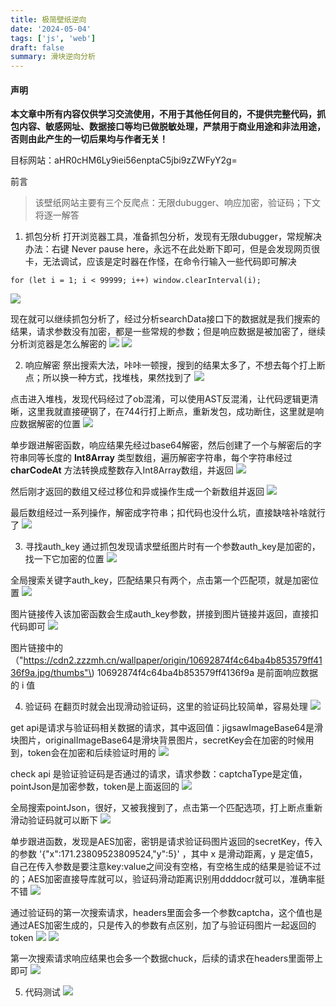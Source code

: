 ```yaml
---
title: 极简壁纸逆向
date: '2024-05-04'
tags: ['js', 'web']
draft: false
summary: 滑块逆向分析
---
```


#### 声明
**本文章中所有内容仅供学习交流使用，不用于其他任何目的，不提供完整代码，抓包内容、敏感网址、数据接口等均已做脱敏处理，严禁用于商业用途和非法用途，否则由此产生的一切后果均与作者无关！**

目标网站：aHR0cHM6Ly9iei56enptaC5jbi9zZWFyY2g=

前言
>该壁纸网站主要有三个反爬点：无限dubugger、响应加密，验证码；下文将逐一解答

1. 抓包分析
	打开浏览器工具，准备抓包分析，发现有无限dubugger，常规解决办法：右键 Never pause here，永远不在此处断下即可，但是会发现网页很卡，无法调试，应该是定时器在作怪，在命令行输入一些代码即可解决

```
for (let i = 1; i < 99999; i++) window.clearInterval(i);
```
![](https://ram-obsidian-1302659657.cos.ap-guangzhou.myqcloud.com/md_image/202212251640717.png)

现在就可以继续抓包分析了，经过分析searchData接口下的数据就是我们搜索的结果，请求参数没有加密，都是一些常规的参数；但是响应数据是被加密了，继续分析浏览器是怎么解密的
![](https://ram-obsidian-1302659657.cos.ap-guangzhou.myqcloud.com/md_image/202212251644475.png)
![](https://ram-obsidian-1302659657.cos.ap-guangzhou.myqcloud.com/md_image/202212251645868.png)

2. 响应解密
祭出搜索大法，咔咔一顿搜，搜到的结果太多了，不想去每个打上断点；所以换一种方式，找堆栈，果然找到了
![](https://ram-obsidian-1302659657.cos.ap-guangzhou.myqcloud.com/md_image/202212251657072.png)

点击进入堆栈，发现代码经过了ob混淆，可以使用AST反混淆，让代码逻辑更清晰，这里我就直接硬钢了，在744行打上断点，重新发包，成功断住，这里就是响应数据解密的位置
![](https://ram-obsidian-1302659657.cos.ap-guangzhou.myqcloud.com/md_image/202212251706214.png)

单步跟进解密函数，响应结果先经过base64解密，然后创建了一个与解密后的字符串同等长度的 **Int8Array** 类型数组，遍历解密字符串，每个字符串经过 **charCodeAt** 方法转换成整数存入Int8Array数组，并返回
![](https://ram-obsidian-1302659657.cos.ap-guangzhou.myqcloud.com/md_image/202212251815417.png)

然后刚才返回的数组又经过移位和异或操作生成一个新数组并返回
![](https://ram-obsidian-1302659657.cos.ap-guangzhou.myqcloud.com/md_image/202212251824040.png)

最后数组经过一系列操作，解密成字符串；扣代码也没什么坑，直接缺啥补啥就行了
![](https://ram-obsidian-1302659657.cos.ap-guangzhou.myqcloud.com/md_image/202212251913771.png)

3. 寻找auth_key
通过抓包发现请求壁纸图片时有一个参数auth_key是加密的，找一下它加密的位置
![](https://ram-obsidian-1302659657.cos.ap-guangzhou.myqcloud.com/md_image/202212251923642.png)

全局搜索关键字auth_key，匹配结果只有两个，点击第一个匹配项，就是加密位置
![](https://ram-obsidian-1302659657.cos.ap-guangzhou.myqcloud.com/md_image/202212251927873.png)

图片链接传入该加密函数会生成auth_key参数，拼接到图片链接并返回，直接扣代码即可
![](https://ram-obsidian-1302659657.cos.ap-guangzhou.myqcloud.com/md_image/202212251935865.png)

图片链接中的（"https://cdn2.zzzmh.cn/wallpaper/origin/10692874f4c64ba4b853579ff4136f9a.jpg/thumbs"\) 10692874f4c64ba4b853579ff4136f9a 是前面响应数据的 i 值

4. 验证码
在翻页时就会出现滑动验证码，这里的验证码比较简单，容易处理
![](https://ram-obsidian-1302659657.cos.ap-guangzhou.myqcloud.com/md_image/202212252009526.png)

get api是请求与验证码相关数据的请求，其中返回值：jigsawImageBase64是滑块图片，originalImageBase64是滑块背景图片，secretKey会在加密的时候用到，token会在加密和后续验证时用的
![](https://ram-obsidian-1302659657.cos.ap-guangzhou.myqcloud.com/md_image/202212252017708.png)

check api 是验证验证码是否通过的请求，请求参数：captchaType是定值，pointJson是加密参数，token是上面返回的
![](https://ram-obsidian-1302659657.cos.ap-guangzhou.myqcloud.com/md_image/202212252023749.png)

全局搜索pointJson，很好，又被我搜到了，点击第一个匹配选项，打上断点重新滑动验证码就可以断下
![](https://ram-obsidian-1302659657.cos.ap-guangzhou.myqcloud.com/md_image/202212252036101.png)

单步跟进函数，发现是AES加密，密钥是请求验证码图片返回的secretKey，传入的参数 '\{"x":171.23809523809524,"y":5\}' ，其中 x 是滑动距离，y 是定值5，自己在传入参数是要注意key:value之间没有空格，有空格生成的结果是验证不过的；AES加密直接导库就可以，验证码滑动距离识别用ddddocr就可以，准确率挺不错
![](https://ram-obsidian-1302659657.cos.ap-guangzhou.myqcloud.com/md_image/202212252041449.png)

通过验证码的第一次搜索请求，headers里面会多一个参数captcha，这个值也是通过AES加密生成的，只是传入的参数有点区别，加了与验证码图片一起返回的token
![](https://ram-obsidian-1302659657.cos.ap-guangzhou.myqcloud.com/md_image/202212252051556.png)
![](https://ram-obsidian-1302659657.cos.ap-guangzhou.myqcloud.com/md_image/202212252049344.png)

第一次搜索请求响应结果也会多一个数据chuck，后续的请求在headers里面带上即可
![](https://ram-obsidian-1302659657.cos.ap-guangzhou.myqcloud.com/md_image/202212252055050.png)

5. 代码测试
![](https://ram-obsidian-1302659657.cos.ap-guangzhou.myqcloud.com/md_image/202212252101881.png)
